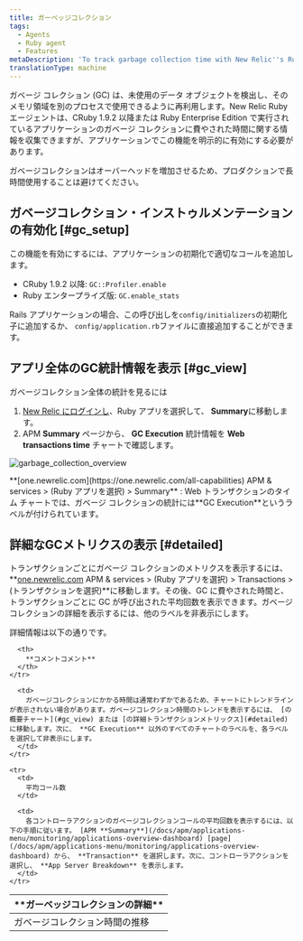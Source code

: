 ```yaml
---
title: ガーベッジコレクション
tags:
  - Agents
  - Ruby agent
  - Features
metaDescription: 'To track garbage collection time with New Relic''s Ruby agent, use GC::Profiler.enable (CRuby 1.9.2 or higher) or GC.enable_stats (REE).'
translationType: machine
---
```



ガベージ コレクション (GC) は、未使用のデータ オブジェクトを検出し、そのメモリ領域を別のプロセスで使用できるように再利用します。New Relic Ruby エージェントは、CRuby 1.9.2 以降または Ruby Enterprise Edition で実行されているアプリケーションのガベージ コレクションに費やされた時間に関する情報を収集できますが、アプリケーションでこの機能を明示的に有効にする必要があります。

<Callout variant="important">
  ガベージコレクションはオーバーヘッドを増加させるため、プロダクションで長時間使用することは避けてください。
</Callout>

## ガベージコレクション・インストゥルメンテーションの有効化 [#gc_setup]

この機能を有効にするには、アプリケーションの初期化で適切なコールを追加します。

* CRuby 1.9.2 以降: `GC::Profiler.enable`
* Ruby エンタープライズ版: `GC.enable_stats`

Rails アプリケーションの場合、この呼び出しを`config/initializers`の初期化子に追加するか、 `config/application.rb`ファイルに直接追加することができます。

## アプリ全体のGC統計情報を表示 [#gc_view]

ガベージコレクション全体の統計を見るには

1. [New Relic にログインし](https://one.newrelic.com)、Ruby アプリを選択して、 **Summary**に移動します。
2. APM **Summary** ページから、 **GC Execution** 統計情報を **Web transactions time** チャートで確認します。

<img
  title="garbage_collection_overview"
  alt="garbage_collection_overview"
  src={apmGarbageCollectionTransaction}
/>

<figcaption>
  **[one.newrelic.com](https://one.newrelic.com/all-capabilities) APM & services > (Ruby アプリを選択) > Summary** : Web トランザクションのタイム チャートでは、ガベージ コレクションの統計には**GC Execution**というラベルが付けられています。
</figcaption>

## 詳細なGCメトリクスの表示 [#detailed]

トランザクションごとにガベージ コレクションのメトリクスを表示するには、 **[one.newrelic.com](https://one.newrelic.com/all-capabilities) APM & services > (Ruby アプリを選択) > Transactions > (トランザクションを選択)**に移動します。その後、GC に費やされた時間と、トランザクションごとに GC が呼び出された平均回数を表示できます。ガベージ コレクションの詳細を表示するには、他のラベルを非表示にします。

詳細情報は以下の通りです。

<table>
  <thead>
    <tr>
      <th width={200}>
        **ガーベッジコレクションの詳細**
      </th>

      <th>
        **コメントコメント**
      </th>
    </tr>
  </thead>

  <tbody>
    <tr>
      <td>
        ガベージコレクション時間の推移
      </td>

      <td>
        ガベージコレクションにかかる時間は通常わずかであるため、チャートにトレンドラインが表示されない場合があります。ガベージコレクション時間のトレンドを表示するには、 [の概要チャート](#gc_view) または [の詳細トランザクションメトリックス](#detailed) に移動します。次に、 **GC Execution** 以外のすべてのチャートのラベルを、各ラベルを選択して非表示にします。
      </td>
    </tr>

    <tr>
      <td>
        平均コール数
      </td>

      <td>
        各コントローラアクションのガベージコレクションコールの平均回数を表示するには、以下の手順に従います。 [APM **Summary**](/docs/apm/applications-menu/monitoring/applications-overview-dashboard) [page](/docs/apm/applications-menu/monitoring/applications-overview-dashboard) から、 **Transaction** を選択します。次に、コントローラアクションを選択し、 **App Server Breakdown** を表示します。
      </td>
    </tr>
  </tbody>
</table>
